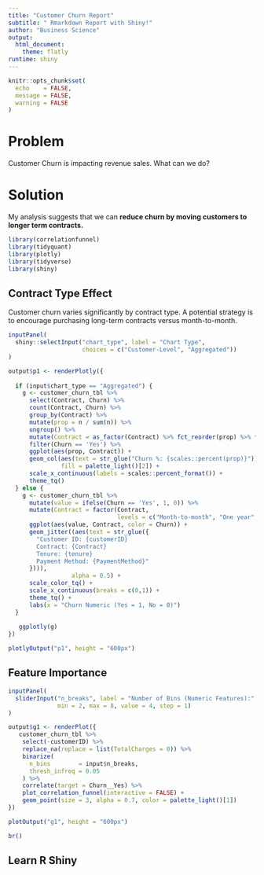 ```yaml
---
title: "Customer Churn Report"
subtitle: " Rmarkdown Report with Shiny!"
author: "Business Science"
output: 
  html_document:
    theme: flatly
runtime: shiny
---
```


```r
knitr::opts_chunk$set(
  echo    = FALSE, 
  message = FALSE, 
  warning = FALSE
)
```

# Problem

Customer Churn is impacting revenue sales. What can we do?

# Solution

My analysis suggests that we can __reduce churn by moving customers to longer term contracts.__

```r
library(correlationfunnel)
library(tidyquant)
library(plotly)
library(tidyverse)
library(shiny)
```

## Contract Type Effect

Customer churn varies significantly by contract type. A potential strategy is to encourage purchasing long-term contracts versus month-to-month. 

```r
inputPanel(
  shiny::selectInput("chart_type", label = "Chart Type", 
                     choices = c("Customer-Level", "Aggregated"))
)
```

```r
output$p1 <- renderPlotly({
  
  if (input$chart_type == "Aggregated") {
    g <- customer_churn_tbl %>%
      select(Contract, Churn) %>%
      count(Contract, Churn) %>%
      group_by(Contract) %>%
      mutate(prop = n / sum(n)) %>%
      ungroup() %>%
      mutate(Contract = as_factor(Contract) %>% fct_reorder(prop) %>% fct_rev()) %>%
      filter(Churn == 'Yes') %>%
      ggplot(aes(prop, Contract)) +
      geom_col(aes(text = str_glue("Churn %: {scales::percent(prop)}")), 
               fill = palette_light()[2]) +
      scale_x_continuous(labels = scales::percent_format()) +
      theme_tq() 
  } else {
    g <- customer_churn_tbl %>%
      mutate(value = ifelse(Churn == 'Yes', 1, 0)) %>%
      mutate(Contract = factor(Contract, 
                               levels = c("Month-to-month", "One year", "Two year"))) %>%
      ggplot(aes(value, Contract, color = Churn)) +
      geom_jitter((aes(text = str_glue({
        "Customer ID: {customerID}
        Contract: {Contract}
        Tenure: {tenure}
        Payment Method: {PaymentMethod}"
      }))), 
                  alpha = 0.5) +
      scale_color_tq() +
      scale_x_continuous(breaks = c(0,1)) +
      theme_tq() +
      labs(x = "Churn Numeric (Yes = 1, No = 0)")
  }
  
   ggplotly(g)
})

plotlyOutput("p1", height = "600px")
```

## Feature Importance

```r
inputPanel(
  sliderInput("n_breaks", label = "Number of Bins (Numeric Features):",
              min = 2, max = 8, value = 4, step = 1)
)
```


```r
output$g1 <- renderPlot({
   customer_churn_tbl %>%
    select(-customerID) %>%
    replace_na(replace = list(TotalCharges = 0)) %>%
    binarize(
      n_bins        = input$n_breaks, 
      thresh_infreq = 0.05
    ) %>%
    correlate(target = Churn__Yes) %>%
    plot_correlation_funnel(interactive = FALSE) +
    geom_point(size = 3, alpha = 0.7, color = palette_light()[1])
})

plotOutput("g1", height = "600px")

br()
```

<div class="well">
# Learn R Shiny
</div>
